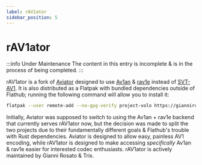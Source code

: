 ```yaml
---
label: rAV1ator
sidebar_position: 5
---
```


# rAV1ator

:::info Under Maintenance
The content in this entry is incomplete & is in the process of being completed.
:::

rAV1ator is a fork of [Aviator](../utilities/Aviator.mdx) designed to use [Av1an](../utilities/av1an.mdx) & [rav1e](../encoders/rav1e.mdx) instead of [SVT-AV1](../encoders/SVT-AV1.mdx). It is also distributed as a Flatpak with bundled dependencies outside of Flathub; running the following command will allow you to install it:

```bash
flatpak --user remote-add --no-gpg-verify project-volo https://giannirosato.com/repo && flatpak --user install project-volo net.natesales.rAV1ator
```

Initially, Aviator was supposed to switch to using the Av1an + rav1e backend that currently serves rAV1ator now, but the decision was made to split the two projects due to their fundamentally different goals & Flathub's trouble with Rust dependencies. Aviator is designed to allow easy, painless AV1 encoding, while rAV1ator is designed to make accessing *specifically* Av1an & rav1e easier for interested codec enthusiasts. rAV1ator is actively maintained by Gianni Rosato & Trix.